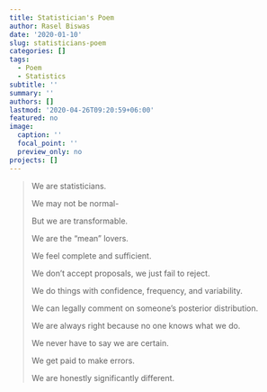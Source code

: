 ```yaml
---
title: Statistician's Poem
author: Rasel Biswas
date: '2020-01-10'
slug: statisticians-poem
categories: []
tags:
  - Poem
  - Statistics
subtitle: ''
summary: ''
authors: []
lastmod: '2020-04-26T09:20:59+06:00'
featured: no
image:
  caption: ''
  focal_point: ''
  preview_only: no
projects: []
---
```


> We are statisticians.
> 
> We may not be normal-
> 
> But we are transformable.
> 
> We are the "mean" lovers.
> 
> We feel complete and sufficient.
> 
> We don’t accept proposals, we just fail to reject.
> 
> We do things with confidence, frequency, and variability.
> 
> We can legally comment on someone's posterior distribution.
> 
> We are always right because no one knows what we do.
> 
> We never have to say we are certain.
> 
> We get paid to make errors.
> 
> We are honestly significantly different.

